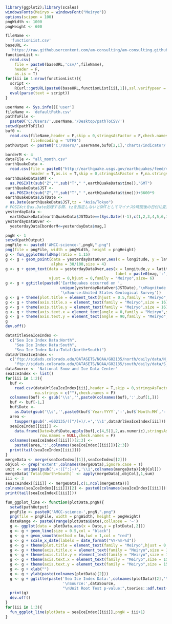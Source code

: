 ```r
library(ggplot2);library(scales)
windowsFonts(Meiryo = windowsFont("Meiryo"))
options(scipen = 100)
pngWidth <- 1000
pngHeight <- 600
```

```r
fileName <- 
  'functionList.csv'
baseURL <- 
  'https://raw.githubusercontent.com/am-consulting/am-consulting.github.io/master/'
functionList <- 
  read.csv(
    file = paste0(baseURL,'csv/',fileName),
    header = F,
    as.is = T)
for(iii in 1:nrow(functionList)){
  script <- 
    RCurl::getURL(paste0(baseURL,functionList[iii,1]),ssl.verifypeer = F)
  eval(parse(text = script))
}
```

```r
userName <- Sys.info()['user']
fileName <- 'defaultPath.csv'
pathToFile <-
  paste0('C:/Users/',userName,'/Desktop/pathToCSV/')
setwd(pathToFile)
buf0 <-
  read.csv(fileName,header = F,skip = 0,stringsAsFactor = F,check.names = F,
           fileEncoding = 'UTF8')
pathOutput <- paste0('C:/Users/',userName,buf0[2,1],'charts/indicator/')
```

```r
borderM <- 4
dataFile <- "all_month.csv"
earthQuakeData <-
  read.csv(file = paste0("http://earthquake.usgs.gov/earthquakes/feed/v1.0/summary/",dataFile),
           header = T,as.is = T,skip = 0,stringsAsFactor = F,na.strings = c(""),check.names = F)
earthQuakeData$GMT <- 
  as.POSIXlt(sub("Z","",sub("T"," ",earthQuakeData$time)),"GMT")
earthQuakeData$JST <- 
  as.POSIXct(sub("Z","",sub("T"," ",earthQuakeData$time)))+3600*9
earthQuakeData$JSTDate <- 
  as.Date(earthQuakeData$JST,tz = "Asia/Tokyo")
# POSIXctをas.Date処理する際、tzを指定しないとGMTとしてマイナス9時間後の日付に変換される
yesterdayData <- 
  earthQuakeData[earthQuakeData$JSTDate==(Sys.Date()-1),c(1,2,3,4,5,6,14,24,25)]
yesterdayDataOver <- 
  yesterdayData[borderM<=yesterdayData$mag,]
```

```r
pngN <- 1
setwd(pathOutput)
pngFile <- paste0('AMCC-science-',pngN,".png")
png(file = pngFile, width = pngWidth, height = pngHeight)
g <- fun_ggplotWorldMap(ratio = 1.15)
g <- g + geom_point(data = yesterdayDataOver,aes(x = longitude, y = latitude),colour = "red",
                    alpha = 30/100,size = 4) 
g <- g + geom_text(data = yesterdayDataOver,aes(x = longitude,y = latitude,
                                                label = paste0(mag,':',magType)),
                   vjust = 0,hjust = 0,family = "Meiryo",size= 6)
g <- g + ggtitle(paste0('Earthquakes occurred on ',
                        unique(yesterdayDataOver$JSTDate),'\nMagnitude over ',borderM,
                        '\nSource:United States Geological Survey'))  
g <- g + theme(plot.title = element_text(hjust = 0.5,family = "Meiryo",size = 20))
g <- g + theme(axis.title.x = element_text(family = "Meiryo",size = 16)) 
g <- g + theme(axis.title.y = element_text(family = "Meiryo",size = 16)) 
g <- g + theme(axis.text.x = element_text(angle = 0,family = "Meiryo",size = 16)) 
g <- g + theme(axis.text.y = element_text(angle = 90,family = "Meiryo",size = 16))
g
dev.off()
```

```r
datatitleSeaIceIndex <-
  c("Sea Ice Index Data:North",
    "Sea Ice Index Data:South",
    "Sea Ice Index Data:Total(North+South)")
dataUrlSeaIceIndex <- 
  c('ftp://sidads.colorado.edu/DATASETS/NOAA/G02135/north/daily/data/N_seaice_extent_daily_v2.1.csv',
    'ftp://sidads.colorado.edu/DATASETS/NOAA/G02135/south/daily/data/S_seaice_extent_daily_v2.1.csv')
dataSource <- 'National Snow and Ice Data Center'
seaIceIndex <- list()
for(iii in 1:2){
  buf <- 
    read.csv(dataUrlSeaIceIndex[iii],header = T,skip = 0,stringsAsFactor = F, 
             na.strings = c(""),check.names = F)
  colnames(buf) <- gsub('\\s','',paste0(colnames(buf),':',buf[1,]))
  buf <- buf[-1,]
  buf$Date <-
    as.Date(gsub('\\s','',paste0(buf$`Year:YYYY`,'-',buf$`Month:MM`,'-',buf$`Day:DD`)))
  area <-
    toupper(gsub('.+G02135/([^/]+)/.+','\\1',dataUrlSeaIceIndex[iii]))
  seaIceIndex[[iii]] <-
    data.frame(Date=buf$Date,apply(buf[,c(4,5)],2,as.numeric),stringsAsFactors = F,
               row.names = NULL,check.names = F)
  colnames(seaIceIndex[[iii]])[2:3] <- 
    paste0(area,':',colnames(seaIceIndex[[iii]])[2:3])
  print(tail(seaIceIndex[[iii]]))
}
mergeData <- merge(seaIceIndex[[1]],seaIceIndex[[2]])
objCol <- grep('extent',colnames(mergeData),ignore.case = T)
unit <- unique(gsub('.+:([^:]+)','\\1',colnames(mergeData)[objCol]))
mergeData$`Total(North+South)` <- apply(mergeData[,objCol],1,sum)
iii <- 3
seaIceIndex[[iii]] <- mergeData[,c(1,ncol(mergeData))]
colnames(seaIceIndex[[iii]])[2] <- paste0(colnames(seaIceIndex[[iii]])[2],':',unit)
print(tail(seaIceIndex[[iii]]))
```

```r
fun_ggplot_line <- function(plotData,pngN){
  setwd(pathOutput)
  pngFile <- paste0('AMCC-science-',pngN,".png")
  png(file = pngFile, width = pngWidth, height = pngHeight)
  dateRange <- paste0(range(plotData$Date),collapse = '~')
  g <- ggplot(data = plotData,aes(x = Date,y = plotData[,2]))
  g <- g + geom_line(size = 0.5,col = "black")
  g <- g + geom_smooth(method = lm,lwd = 1,col = "red")
  g <- g + scale_x_date(labels = date_format("%Y-%m-%d"))
  g <- g + theme(plot.title = element_text(family = "Meiryo",hjust = 0.5,size = 15))
  g <- g + theme(axis.title.x = element_text(family = "Meiryo",size = 15))
  g <- g + theme(axis.title.y = element_text(family = "Meiryo",size = 15))
  g <- g + theme(axis.text.x = element_text(family = "Meiryo",size = 15, angle = 0))
  g <- g + theme(axis.text.y = element_text(family = "Meiryo",size = 15, angle = 90))
  g <- g + xlab("")
  g <- g + ylab(paste(colnames(plotData)[2]))
  g <- g + ggtitle(paste('Sea Ice Index Data:',colnames(plotData)[2],'\n',dateRange,
                         '\nSource:',dataSource,
                         "\nUnit Root Test p-value:",tseries::adf.test(plotData[,2])$p.value))
  print(g)
  dev.off()
}
for(iii in 1:3){
  fun_ggplot_line(plotData = seaIceIndex[[iii]],pngN = iii+1)
}
```
